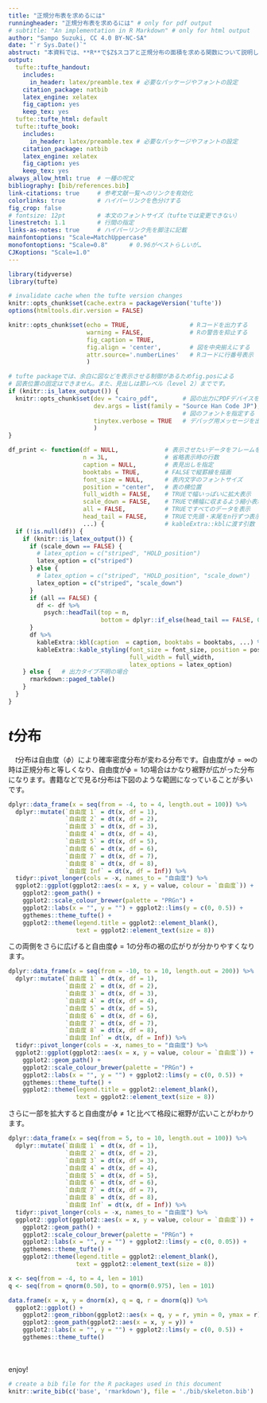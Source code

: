 ```yaml
---
title: "正規分布表を求めるには"
runningheader: "正規分布表を求めるには" # only for pdf output
# subtitle: "An implementation in R Markdown" # only for html output
author: "Sampo Suzuki, CC 4.0 BY-NC-SA"
date: "`r Sys.Date()`"
abstruct: "本資料では、**R**で$Z$スコアと正規分布の面積を求める関数について説明します。"
output:
  tufte::tufte_handout:
    includes:
      in_header: latex/preamble.tex # 必要なパッケージやフォントの設定
    citation_package: natbib
    latex_engine: xelatex
    fig_caption: yes
    keep_tex: yes
  tufte::tufte_html: default
  tufte::tufte_book:
    includes:
      in_header: latex/preamble.tex # 必要なパッケージやフォントの設定
    citation_package: natbib
    latex_engine: xelatex
    fig_caption: yes
    keep_tex: yes
always_allow_html: true  # 一種の呪文
bibliography: [bib/references.bib]
link-citations: true     # 参考文献一覧へのリンクを有効化
colorlinks: true         # ハイパーリンクを色分けする
fig_crop: false
# fontsize: 12pt         # 本文のフォントサイズ（tufteでは変更できない）
linestretch: 1.1         # 行間の指定
links-as-notes: true     # ハイパーリンク先を脚注に記載
mainfontoptions: "Scale=MatchUppercase"
monofontoptions: "Scale=0.8"      # 0.96がベストらしいが…
CJKoptions: "Scale=1.0"
---
```


```r
library(tidyverse)
library(tufte)

# invalidate cache when the tufte version changes
knitr::opts_chunk$set(cache.extra = packageVersion('tufte'))
options(htmltools.dir.version = FALSE)

knitr::opts_chunk$set(echo = TRUE,                 # Rコードを出力する
                      warning = FALSE,             # Rの警告を抑止する
                      fig_caption = TRUE,
                      fig.align = 'center',        # 図を中央揃えにする
                      attr.source='.numberLines'   # Rコードに行番号表示
                      )

# tufte packageでは、余白に図などを表示させる制御があるためfig.posによる
# 図表位置の固定はできません。また、見出しは節レベル（level 2）までです。
if (knitr::is_latex_output()) {
  knitr::opts_chunk$set(dev = "cairo_pdf",       # 図の出力にPDFデバイスを使う
                        dev.args = list(family = "Source Han Code JP"),
                                                 # 図のフォントを指定する
                        tinytex.verbose = TRUE   # デバッグ用メッセージを出力
                        )
}

df_print <- function(df = NULL,             # 表示させたいデータをフレームを指定
                     n = 3L,                # 省略表示時の行数
                     caption = NULL,        # 表見出しを指定
                     booktabs = TRUE,       # FALSEで縦罫線を描画
                     font_size = NULL,      # 表内文字のフォントサイズ
                     position = "center",   # 表の横位置
                     full_width = FALSE,    # TRUEで幅いっぱいに拡大表示
                     scale_down = FALSE,    # TRUEで横幅に収まるよう縮小表示
                     all = FALSE,           # TRUEですべてのデータを表示
                     head_tail = FALSE,     # TRUEで先頭・末尾をn行ずつ表示
                     ...) {                 # kableExtra::kblに渡す引数
  if (!is.null(df)) {
    if (knitr::is_latex_output()) {
      if (scale_down == FALSE) {
        # latex_option = c("striped", "HOLD_position")
        latex_option = c("striped")
      } else {
        # latex_option = c("striped", "HOLD_position", "scale_down")
        latex_option = c("striped", "scale_down")
      }
      if (all == FALSE) {
        df <- df %>% 
          psych::headTail(top = n,
                          bottom = dplyr::if_else(head_tail == FALSE, 0L, n))
      }
      df %>% 
        kableExtra::kbl(caption  = caption, booktabs = booktabs, ...) %>%
        kableExtra::kable_styling(font_size = font_size, position = position,
                                  full_width = full_width,
                                  latex_options = latex_option)
    } else {   # 出力タイプ不明の場合
      rmarkdown::paged_table()
    }
  }
}

```

# **$t$分布**
　$t$分布は自由度（$\phi$）により確率密度分布が変わる分布です。自由度が$\phi = \infty$の時は正規分布と等しくなり、自由度が$\phi = 1$の場合はかなり裾野が広がった分布になります。書籍などで見る$t$分布は下図のような範囲になっていることが多いです。
```r
dplyr::data_frame(x = seq(from = -4, to = 4, length.out = 100)) %>% 
  dplyr::mutate(`自由度 1` = dt(x, df = 1),
                `自由度 2` = dt(x, df = 2),
                `自由度 3` = dt(x, df = 3),
                `自由度 4` = dt(x, df = 4),
                `自由度 5` = dt(x, df = 5),
                `自由度 6` = dt(x, df = 6),
                `自由度 7` = dt(x, df = 7),
                `自由度 8` = dt(x, df = 8),
                `自由度 Inf` = dt(x, df = Inf)) %>% 
  tidyr::pivot_longer(cols = -x, names_to = "自由度") %>% 
  ggplot2::ggplot(ggplot2::aes(x = x, y = value, colour = `自由度`)) + 
    ggplot2::geom_path() +
    ggplot2::scale_colour_brewer(palette = "PRGn") +
    ggplot2::labs(x = "", y = "") + ggplot2::lims(y = c(0, 0.5)) +
    ggthemes::theme_tufte() +
    ggplot2::theme(legend.title = ggplot2::element_blank(),
                   text = ggplot2::element_text(size = 8)) 
```

この両側をさらに広げると自由度$\phi = 1$の分布の裾の広がりが分かりやすくなります。
```r
dplyr::data_frame(x = seq(from = -10, to = 10, length.out = 200)) %>% 
  dplyr::mutate(`自由度 1` = dt(x, df = 1),
                `自由度 2` = dt(x, df = 2),
                `自由度 3` = dt(x, df = 3),
                `自由度 4` = dt(x, df = 4),
                `自由度 5` = dt(x, df = 5),
                `自由度 6` = dt(x, df = 6),
                `自由度 7` = dt(x, df = 7),
                `自由度 8` = dt(x, df = 8),
                `自由度 Inf` = dt(x, df = Inf)) %>% 
  tidyr::pivot_longer(cols = -x, names_to = "自由度") %>% 
  ggplot2::ggplot(ggplot2::aes(x = x, y = value, colour = `自由度`)) + 
    ggplot2::geom_path() +
    ggplot2::scale_colour_brewer(palette = "PRGn") +
    ggplot2::labs(x = "", y = "") + ggplot2::lims(y = c(0, 0.5)) +
    ggthemes::theme_tufte() +
    ggplot2::theme(legend.title = ggplot2::element_blank(),
                   text = ggplot2::element_text(size = 8)) 
```

さらに一部を拡大すると自由度が$\phi \neq 1$と比べて格段に裾野が広いことがわかります。
```r
dplyr::data_frame(x = seq(from = 5, to = 10, length.out = 100)) %>% 
  dplyr::mutate(`自由度 1` = dt(x, df = 1),
                `自由度 2` = dt(x, df = 2),
                `自由度 3` = dt(x, df = 3),
                `自由度 4` = dt(x, df = 4),
                `自由度 5` = dt(x, df = 5),
                `自由度 6` = dt(x, df = 6),
                `自由度 7` = dt(x, df = 7),
                `自由度 8` = dt(x, df = 8),
                `自由度 Inf` = dt(x, df = Inf)) %>% 
  tidyr::pivot_longer(cols = -x, names_to = "自由度") %>% 
  ggplot2::ggplot(ggplot2::aes(x = x, y = value, colour = `自由度`)) + 
    ggplot2::geom_path() +
    ggplot2::scale_colour_brewer(palette = "PRGn") +
    ggplot2::labs(x = "", y = "") + ggplot2::lims(y = c(0, 0.05)) +
    ggthemes::theme_tufte() +
    ggplot2::theme(legend.title = ggplot2::element_blank(),
                   text = ggplot2::element_text(size = 8)) 
```


```r
x <- seq(from = -4, to = 4, len = 101)
q <- seq(from = qnorm(0.50), to = qnorm(0.975), len = 101)

data.frame(x = x, y = dnorm(x), q = q, r = dnorm(q)) %>% 
  ggplot2::ggplot() + 
    ggplot2::geom_ribbon(ggplot2::aes(x = q, y = r, ymin = 0, ymax = r), fill = "gray75") +
    ggplot2::geom_path(ggplot2::aes(x = x, y = y)) +
    ggplot2::labs(x = "", y = "") + ggplot2::lims(y = c(0, 0.5)) +
    ggthemes::theme_tufte()
```

　  


enjoy!

```r
# create a bib file for the R packages used in this document
knitr::write_bib(c('base', 'rmarkdown'), file = './bib/skeleton.bib')
```
